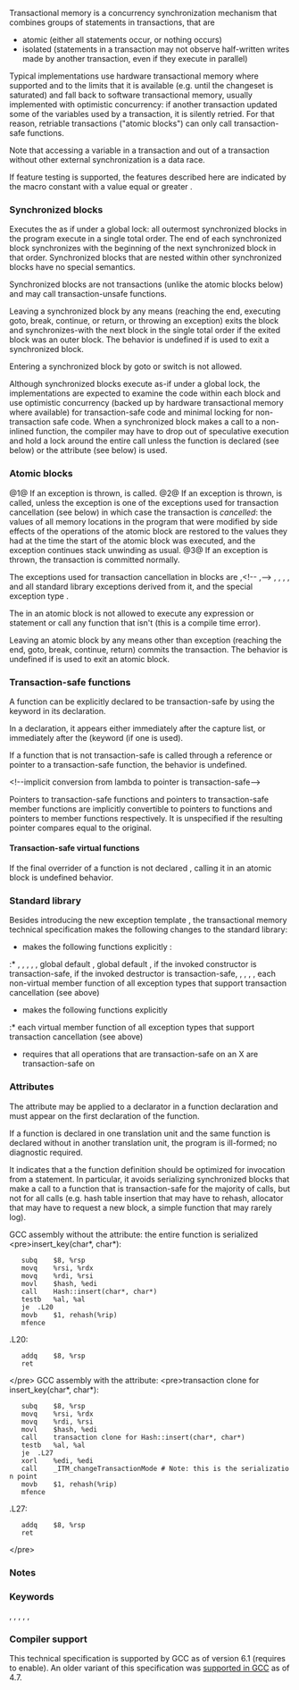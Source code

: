 {{title|Transactional memory {{mark since tm_ts}}}}
{{cpp/language/statements/navbar}}

{{fmbox|class=noprint|style=font-size: 0.8em|text='''Work in progress''' This page is under construction}}

{{fmbox|class=noprint|style=font-size: 0.8em|text='''Experimental Feature''' The functionality described on this page is part of the Transactional Memory Technical Specification ISO/IEC TS 19841:2015 {{mark since tm_ts}}}}

Transactional memory is a concurrency synchronization mechanism that combines groups of statements in transactions, that are
* atomic (either all statements occur, or nothing occurs)
* isolated (statements in a transaction may not observe half-written writes made by another transaction, even if they execute in parallel)

Typical implementations use hardware transactional memory where supported and to the limits that it is available (e.g. until the changeset is saturated) and fall back to software transactional memory, usually implemented with optimistic concurrency: if another transaction updated some of the variables used by a transaction, it is silently retried. For that reason, retriable transactions ("atomic blocks") can only call transaction-safe functions.

Note that accessing a variable in a transaction and out of a transaction without other external synchronization is a data race.

If feature testing is supported, the features described here are indicated by the macro constant {{c|__cpp_transactional_memory}} with a value equal or greater {{c|201505}}.

===Synchronized blocks===
{{ttb|synchronized}} {{spar|compound-statement}}

Executes the {{rlp|statements#Compound_statements|compound statement}} as if under a global lock: all outermost synchronized blocks in the program execute in a single total order. The end of each synchronized block synchronizes with the beginning of the next synchronized block in that order. Synchronized blocks that are nested within other synchronized blocks have no special semantics.

Synchronized blocks are not transactions (unlike the atomic blocks below) and may call transaction-unsafe functions.

{{example
|code=
#include &lt;iostream&gt;
#include &lt;thread&gt;
#include &lt;vector&gt;

int f()
{
    static int i = 0;
    synchronized { // begin synchronized block
        std::cout &lt;&lt; i &lt;&lt; " -&gt; ";
        ++i;       // each call to f() obtains a unique value of i
        std::cout &lt;&lt; i &lt;&lt; '\n';
        return i;  // end synchronized block
    }
}

int main()
{
    std::vector&lt;std::thread&gt; v(10);
    for (auto&amp; t : v)
        t = std::thread([] { for (int n = 0; n &lt; 10; ++n) f(); });
    for (auto&amp; t : v)
        t.join();
}|output=
0 -&gt; 1
1 -&gt; 2
2 -&gt; 3
...
99 -&gt; 100
}}

Leaving a synchronized block by any means (reaching the end, executing goto, break, continue, or return, or throwing an exception) exits the block and synchronizes-with the next block in the single total order if the exited block was an outer block. The behavior is undefined if {{lc|std::longjmp}} is used to exit a synchronized block.

Entering a synchronized block by goto or switch is not allowed. 

Although synchronized blocks execute as-if under a global lock, the implementations are expected to examine the code within each block and use optimistic concurrency (backed up by hardware transactional memory where available) for transaction-safe code and minimal locking for non-transaction safe code. When a synchronized block makes a call to a non-inlined function, the compiler may have to drop out of speculative execution and hold a lock around the entire call unless the function is declared {{tt|transaction_safe}} (see below) or the attribute {{attr/core|optimize_for_synchronized}} (see below) is used.

===Atomic blocks===
{{todo}}

{{ttb|atomic_noexcept}} {{spar|compound-statement}}

{{ttb|atomic_cancel}} {{spar|compound-statement}}

{{ttb|atomic_commit}} {{spar|compound-statement}}

@1@ If an exception is thrown, {{c|std::abort}} is called.
@2@ If an exception is thrown, {{c|std::abort}} is called, unless the exception is one of the exceptions used for transaction cancellation (see below) in which case the transaction is ''cancelled'': the values of all memory locations in the program that were modified by side effects of the operations of the atomic block are restored to the values they had at the time the start of the atomic block was executed, and the exception continues stack unwinding as usual.
@3@ If an exception is thrown, the transaction is committed normally.

The exceptions used for transaction cancellation in {{tt|atomic_cancel}} blocks are {{lc|std::bad_alloc}},&lt;!-- {{lc|std::bad_array_length}},--&gt; {{lc|std::bad_array_new_length}}, {{lc|std::bad_cast}}, {{lc|std::bad_typeid}}, {{lc|std::bad_exception}}, {{lc|std::exception}} and all standard library exceptions derived from it, and the special exception type {{ltt|cpp/error/tx_exception|std::tx_exception&lt;T&gt;}}.

The {{spar|compound-statement}} in an atomic block is not allowed to execute any expression or statement or call any function that isn't {{tt|transaction_safe}} (this is a compile time error).

{{source|1=
// each call to f() retrieves a unique value of i, even when done in parallel
int f()
{
    static int i = 0;
    atomic_noexcept { // begin transaction
//  printf("before %d\n", i); // error: cannot call a non transaction-safe function
        ++i;
        return i; // commit transaction
    }
}
}}

Leaving an atomic block by any means other than exception (reaching the end, goto, break, continue, return) commits the transaction. The behavior is undefined if {{lc|std::longjmp}} is used to exit an atomic block.

===Transaction-safe functions===
{{todo}}
A function can be explicitly declared to be transaction-safe by using the keyword {{c|transaction_safe}} in its declaration.

{{todo}}
In a {{rlp|lambda}} declaration, it appears either immediately after the capture list, or immediately after the (keyword {{tt|mutable}} (if one is used).
{{todo}}

{{source|1=
extern volatile int * p = 0;
struct S
{
    virtual ~S();
};
int f() transaction_safe
{
    int x = 0;  // ok: not volatile
    p = &amp;x;     // ok: the pointer is not volatile
    int i = *p; // error: read through volatile glvalue
    S s;        // error: invocation of unsafe destructor
}
}}

{{source|1=
int f(int x) { // implicitly transaction-safe
    if (x &lt;= 0)
        return 0;
    return x + f(x - 1);
}
}}

If a function that is not transaction-safe is called through a reference or pointer to a transaction-safe function, the behavior is undefined.

&lt;!--implicit conversion from lambda to pointer is transaction-safe--&gt;

Pointers to transaction-safe functions and pointers to transaction-safe member functions are implicitly convertible to pointers to functions and pointers to member functions respectively. It is unspecified if the resulting pointer compares equal to the original.

====Transaction-safe virtual functions====
{{todo}}

If the final overrider of a {{tt|transaction_safe_dynamic}} function is not declared {{tt|transaction_safe}}, calling it in an atomic block is undefined behavior.

===Standard library===
Besides introducing the new exception template {{ltt|cpp/error/tx_exception|std::tx_exception}}, the transactional memory technical specification makes the following changes to the standard library:

* makes the following functions explicitly {{tt|transaction_safe}}:
:* {{lc|std::forward}}, {{lc|std::move}}, {{lc|std::move_if_noexcept}}, {{lc|std::align}}, {{lc|std::abort}}, global default {{lc|operator new}}, global default {{lc|operator delete}}, {{lc|std::allocator::construct}} if the invoked constructor is transaction-safe, {{lc|std::allocator::destroy}} if the invoked destructor is transaction-safe, {{lc|std::get_temporary_buffer}}, {{lc|std::return_temporary_buffer}}, {{lc|std::addressof}},  {{lc|std::pointer_traits::pointer_to}}, each non-virtual member function of all exception types that support transaction cancellation (see {{tt|atomic_cancel}} above) {{todo|there's more}}
* makes the following functions explicitly {{tt|transaction_safe_dynamic}} 
:* each virtual member function of all exception types that support transaction cancellation (see {{tt|atomic_cancel}} above)
* requires that all operations that are transaction-safe on an {{named req|Allocator}} X are transaction-safe on {{tt|X::rebind&lt;&gt;::other}}

===Attributes===
The attribute {{attr|optimize_for_synchronized}} may be applied to a declarator in a function declaration and must appear on the first declaration of the function.

If a function is declared {{attr/core|optimize_for_synchronized}} in one translation unit and the same function is declared without {{attr/core|optimize_for_synchronized}} in another translation unit, the program is ill-formed; no diagnostic required.

It indicates that a the function definition should be optimized for invocation from a {{c|synchronized}} statement. In particular, it avoids serializing synchronized blocks that make a call to a function that is transaction-safe for the majority of calls, but not for all calls (e.g. hash table insertion that may have to rehash, allocator that may have to request a new block, a simple function that may rarely log).

{{source|1=
std::atomic&lt;bool&gt; rehash{false};

// maintenance thread runs this loop
void maintenance_thread(void*)
{
    while (!shutdown)
    {
        synchronized
        {
            if (rehash)
            {
                hash.rehash();
                rehash = false;
            }
        }
    }
}

// worker threads execute hundreds of thousands of calls to this function 
// every second. Calls to insert_key() from synchronized blocks in other
// translation units will cause those blocks to serialize, unless insert_key()
// is marked [[optimize_for_synchronized]]
[[optimize_for_synchronized]] void insert_key(char* key, char* value)
{
    bool concern = hash.insert(key, value);
    if (concern)
        rehash = true;
}
}}
GCC assembly without the attribute: the entire function is serialized
&lt;pre&gt;insert_key(char*, char*):
	subq	$8, %rsp
	movq	%rsi, %rdx
	movq	%rdi, %rsi
	movl	$hash, %edi
	call	Hash::insert(char*, char*)
	testb	%al, %al
	je	.L20
	movb	$1, rehash(%rip)
	mfence
.L20:
	addq	$8, %rsp
	ret
&lt;/pre&gt;
GCC assembly with the attribute:
&lt;pre&gt;transaction clone for insert_key(char*, char*):
	subq	$8, %rsp
	movq	%rsi, %rdx
	movq	%rdi, %rsi
	movl	$hash, %edi
	call	transaction clone for Hash::insert(char*, char*)
	testb	%al, %al
	je	.L27
	xorl	%edi, %edi
	call	_ITM_changeTransactionMode # Note: this is the serialization point
	movb	$1, rehash(%rip)
	mfence
.L27:
	addq	$8, %rsp
	ret
&lt;/pre&gt;

{{todo|check assembly with trunk, also show caller-side changes}}

===Notes===
{{todo|experience notes from Wyatt paper/talk}}

===Keywords===
{{ltt|cpp/keyword/atomic_cancel}},
{{ltt|cpp/keyword/atomic_commit}},
{{ltt|cpp/keyword/atomic_noexcept}},
{{ltt|cpp/keyword/synchronized}},
{{ltt|cpp/keyword/transaction_safe}},
{{ltt|cpp/keyword/transaction_safe_dynamic}}

===Compiler support===
This technical specification is supported by GCC as of version 6.1 (requires {{c|-fgnu-tm}} to enable). An older variant of this specification was [http://www-users.cs.umn.edu/~boutcher/stm/ supported in GCC] as of 4.7.

{{langlinks|ja|ru|zh}}
